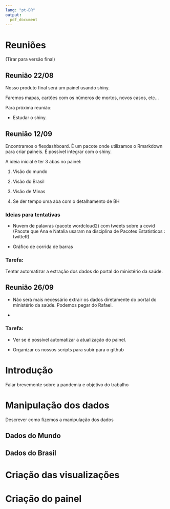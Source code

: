 ---
lang: "pt-BR"
output: 
  pdf_document
---

\begin{titlepage}
	\begin{center}
		\textbf{\LARGE{Universidade Federal de Minas Gerais}}\\
		\LARGE{Departamento de Estatística}\\ 
		\vspace{4cm}
        \vspace{100pt}
        \textbf{\LARGE{Relatório Final - Ciência de dados}}\\
		\vspace{3,5cm}
	\end{center}
	
	\begin{center}
			\textbf{Alunas:}\\ Amanda Xavier,\\ Ana Clara Orzil,\\ Larissa Carolina,\\ Letícia Canhestro e\\Natália Carolina \\
			\textbf{Professor:} Fábio Demarqui \\
 \end{center}
	\vspace{1cm}
	
	\begin{center}
		\vspace{\fill}
			 Agosto\\
		 2020
			\end{center}
\end{titlepage}


\newpage
\tableofcontents
\newpage


# Reuniões 

(Tirar para versão final)

## Reunião 22/08

Nosso produto final será um painel usando shiny.

Faremos mapas, cartões com os números de mortos, novos casos, etc...

Para próxima reunião: 

- Estudar o shiny.


## Reunião 12/09

Encontramos o flexdashboard. É um pacote onde utilizamos o Rmarkdown para criar paineis. É possível integrar com o shiny.  


A ideia inicial é ter 3 abas no painel:

1. Visão do mundo

2. Visão do Brasil

3. Visão de Minas

4. Se der tempo uma aba com o detalhamento de BH

### Ideias para tentativas

- Nuvem de palavras (pacote wordcloud2) com tweets sobre a covid (Pacote que Ana e Natalia usaram na disciplina de Pacotes Estatísticos : twitteR)

- Gráfico de corrida de barras 

### Tarefa:

Tentar automatizar a extração dos dados do portal do ministério da saúde.

## Reunião 26/09

- Não será mais necessário extrair os dados diretamente do portal do ministério da saúde. Podemos pegar do Rafael.

- 

### Tarefa:

- Ver se é possível automatizar a atualização do painel. 

- Organizar os nossos scripts para subir para o github

\newpage

# Introdução
Falar brevemente sobre a pandemia e objetivo do trabalho

# Manipulação dos dados
 Descrever como fizemos a manipulação dos dados
 
## Dados do Mundo

## Dados do Brasil

# Criação das visualizações

# Criação do painel